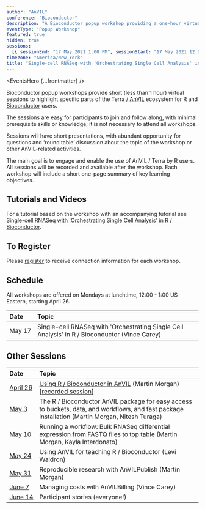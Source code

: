 ```yaml
---
author: "AnVIL"
conference: "Bioconductor"
description: "A Bioconductor popup workshop providing a one-hour virtual session to highlight specific parts of the Terra / AnVIL ecosystem for R and Bioconductor users."
eventType: "Popup Workshop"
featured: true
hidden: true
sessions:
  [{ sessionEnd: "17 May 2021 1:00 PM", sessionStart: "17 May 2021 12:00 PM" }]
timezone: "America/New_York"
title: "Single-cell RNASeq with 'Orchestrating Single Cell Analysis' in R / Bioconductor"
---
```


<EventsHero {...frontmatter} />

Bioconductor popup workshops provide short (less than 1 hour) virtual sessions to highlight specific parts of the Terra / [AnVIL][1] ecosystem for R and [Bioconductor][2] users.

The sessions are easy for participants to join and follow along, with minimal prerequisite skills or knowledge; it is not necessary to attend all workshops.

Sessions will have short presentations, with abundant opportunity for questions and ‘round table’ discussion about the topic of the workshop or other AnVIL-related activities.

The main goal is to engage and enable the use of AnVIL / Terra by R users. All sessions will be recorded and available after the workshop. Each workshop will include a short one-page summary of key learning objectives.

## Tutorials and Videos

For a tutorial based on the workshop with an accompanying tutorial see [Single-cell RNASeq with 'Orchestrating Single Cell Analysis' in R / Bioconductor](/learn/data-analysts/single-cell-rnaseq-with-orchestrating-single-cell-analysis-in-r-bioconductor).

## To Register

Please [register][3] to receive connection information for each workshop.

## Schedule

All workshops are offered on Mondays at lunchtime, 12:00 - 1:00 US Eastern, starting April 26.

| Date                | Topic                                                                                          |
| :------------------ | :--------------------------------------------------------------------------------------------- |
| <nobr>May 17</nobr> | Single-cell RNASeq with 'Orchestrating Single Cell Analysis' in R / Bioconductor (Vince Carey) |

## Other Sessions

| Date                       | Topic                                                                                                                                            |
| :------------------------- | :----------------------------------------------------------------------------------------------------------------------------------------------- |
| <nobr>[April 26][6]</nobr> | [Using R / Bioconductor in AnVIL][4] (Martin Morgan) [[recorded session][5]]                                                                     |
| <nobr>[May 3][7]</nobr>    | The R / Bioconductor AnVIL package for easy access to buckets, data, and workflows, and fast package installation (Martin Morgan, Nitesh Turaga) |
| <nobr>[May 10][8]</nobr>   | Running a workflow: Bulk RNASeq differential expression from FASTQ files to top table (Martin Morgan, Kayla Interdonato)                         |
| <nobr>[May 24][9]</nobr>   | Using AnVIL for teaching R / Bioconductor (Levi Waldron)                                                                                         |
| <nobr>[May 31][10]</nobr>  | Reproducible research with AnVILPublish (Martin Morgan)                                                                                          |
| <nobr>[June 7][11]</nobr>  | Managing costs with AnVILBilling (Vince Carey)                                                                                                   |
| <nobr>[June 14][12]</nobr> | Participant stories (everyone!)                                                                                                                  |

[1]: /
[2]: https://bioconductor.org/
[3]: https://docs.google.com/forms/d/e/1FAIpQLSeHwGfafpqKrOuEjySF8-DW6UrKWkN5N24GYwQVpiDhYw48DA/viewform
[4]: https://docs.google.com/document/d/18aNzWpt55I-dni9l0IZTB2G3oDOU4X07PyKGXFGyb40/edit
[5]: https://www.youtube.com/watch?v=8Ccj__2GqJ4
[6]: /events/bioconductor-popup-workshops-20210426
[7]: /events/bioconductor-popup-workshops-20210503
[8]: /events/bioconductor-popup-workshops-20210510
[9]: /events/bioconductor-popup-workshops-20210524
[10]: /events/bioconductor-popup-workshops-20210531
[11]: /events/bioconductor-popup-workshops-20210607
[12]: /events/bioconductor-popup-workshops-20210614
